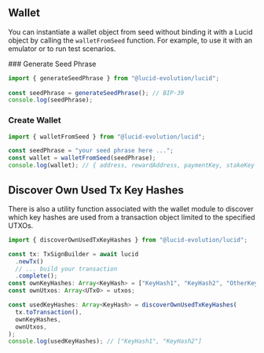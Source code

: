 
## Wallet

You can instantiate a wallet object from seed without binding it with a Lucid object by calling the `walletFromSeed` function. For example, to use it with an emulator or to run test scenarios.

<Steps>
### Generate Seed Phrase

```typescript
import { generateSeedPhrase } from "@lucid-evolution/lucid";
 
const seedPhrase = generateSeedPhrase(); // BIP-39
console.log(seedPhrase);
```

### Create Wallet

```typescript
import { walletFromSeed } from "@lucid-evolution/lucid";

const seedPhrase = "your seed phrase here ...";
const wallet = walletFromSeed(seedPhrase);
console.log(wallet); // { address, rewardAddress, paymentKey, stakeKey }
```

</Steps>

## Discover Own Used Tx Key Hashes

There is also a utility function associated with the wallet module to discover which key hashes are used from a transaction object limited to the specified UTXOs.

```typescript
import { discoverOwnUsedTxKeyHashes } from "@lucid-evolution/lucid";

const tx: TxSignBuilder = await lucid
  .newTx()
  // ... build your transaction
  .complete();
const ownKeyHashes: Array<KeyHash> = ["KeyHash1", "KeyHash2", "OtherKeyHash"];
const ownUtxos: Array<UTxO> = utxos;

const usedKeyHashes: Array<KeyHash> = discoverOwnUsedTxKeyHashes(
  tx.toTransaction(),
  ownKeyHashes,
  ownUtxos,
);
console.log(usedKeyHashes); // ["KeyHash1", "KeyHash2"]
```
